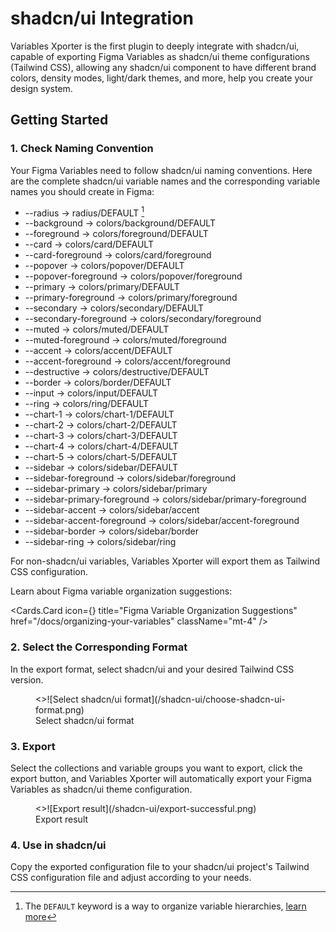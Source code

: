
# shadcn/ui Integration

Variables Xporter is the first plugin to deeply integrate with shadcn/ui, capable of exporting Figma Variables as shadcn/ui theme configurations (Tailwind CSS), allowing any shadcn/ui component to have different brand colors, density modes, light/dark themes, and more, help you create your design system.

## Getting Started

### 1. Check Naming Convention

Your Figma Variables need to follow shadcn/ui naming conventions. Here are the complete shadcn/ui variable names and the corresponding variable names you should create in Figma:

- --radius -> radius/DEFAULT [^1]
- --background -> colors/background/DEFAULT
- --foreground -> colors/foreground/DEFAULT
- --card -> colors/card/DEFAULT
- --card-foreground -> colors/card/foreground
- --popover -> colors/popover/DEFAULT
- --popover-foreground -> colors/popover/foreground
- --primary -> colors/primary/DEFAULT
- --primary-foreground -> colors/primary/foreground
- --secondary -> colors/secondary/DEFAULT
- --secondary-foreground -> colors/secondary/foreground
- --muted -> colors/muted/DEFAULT
- --muted-foreground -> colors/muted/foreground
- --accent -> colors/accent/DEFAULT
- --accent-foreground -> colors/accent/foreground
- --destructive -> colors/destructive/DEFAULT
- --border -> colors/border/DEFAULT
- --input -> colors/input/DEFAULT
- --ring -> colors/ring/DEFAULT
- --chart-1 -> colors/chart-1/DEFAULT
- --chart-2 -> colors/chart-2/DEFAULT
- --chart-3 -> colors/chart-3/DEFAULT
- --chart-4 -> colors/chart-4/DEFAULT
- --chart-5 -> colors/chart-5/DEFAULT
- --sidebar -> colors/sidebar/DEFAULT
- --sidebar-foreground -> colors/sidebar/foreground
- --sidebar-primary -> colors/sidebar/primary
- --sidebar-primary-foreground -> colors/sidebar/primary-foreground
- --sidebar-accent -> colors/sidebar/accent
- --sidebar-accent-foreground -> colors/sidebar/accent-foreground
- --sidebar-border -> colors/sidebar/border
- --sidebar-ring -> colors/sidebar/ring

<Callout type="info">
  For non-shadcn/ui variables, Variables Xporter will export them as Tailwind CSS configuration.
</Callout>

Learn about Figma variable organization suggestions:

<Cards.Card
  icon={<BookOpenCheck />}
  title="Figma Variable Organization Suggestions"
  href="/docs/organizing-your-variables"
  className="mt-4"
/>

### 2. Select the Corresponding Format

In the export format, select shadcn/ui and your desired Tailwind CSS version.
<figure className="mt-6 max-w-[400px]">
  <>![Select shadcn/ui format](/shadcn-ui/choose-shadcn-ui-format.png)</>
  <figcaption>
    Select shadcn/ui format
  </figcaption>
</figure>

### 3. Export

Select the collections and variable groups you want to export, click the export button, and Variables Xporter will automatically export your Figma Variables as shadcn/ui theme configuration.
<figure className="mt-6 max-w-[400px]">
  <>![Export result](/shadcn-ui/export-successful.png)</>
  <figcaption>
    Export result
  </figcaption>
</figure>

### 4. Use in shadcn/ui

Copy the exported configuration file to your shadcn/ui project's Tailwind CSS configuration file and adjust according to your needs.

[^1]: The `DEFAULT` keyword is a way to organize variable hierarchies, [learn more](/docs/organizing-your-variables/principles#use-default-value) 